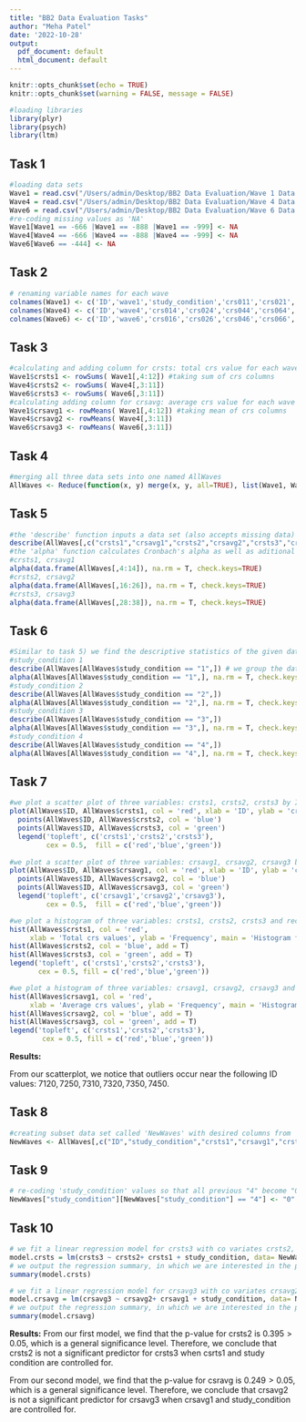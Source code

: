 ```yaml
---
title: "BB2 Data Evaluation Tasks"
author: "Meha Patel"
date: '2022-10-28'
output:
  pdf_document: default
  html_document: default
---
```


```r
knitr::opts_chunk$set(echo = TRUE)
knitr::opts_chunk$set(warning = FALSE, message = FALSE) 
```
```r
#loading libraries
library(plyr)
library(psych)
library(ltm)
```

## Task 1
```r
#loading data sets
Wave1 = read.csv("/Users/admin/Desktop/BB2 Data Evaluation/Wave 1 Data.csv", header=TRUE)
Wave4 = read.csv("/Users/admin/Desktop/BB2 Data Evaluation/Wave 4 Data.csv", header=TRUE)
Wave6 = read.csv("/Users/admin/Desktop/BB2 Data Evaluation/Wave 6 Data.csv", header=TRUE)
#re-coding missing values as 'NA'
Wave1[Wave1 == -666 |Wave1 == -888 |Wave1 == -999] <- NA  
Wave4[Wave4 == -666 |Wave4 == -888 |Wave4 == -999] <- NA
Wave6[Wave6 == -444] <- NA
```

## Task 2
```r
# renaming variable names for each wave
colnames(Wave1) <- c('ID','wave1','study_condition','crs011','crs021','crs041','crs061','crs161','crs221','crs241','crs251','crs271')
colnames(Wave4) <- c('ID','wave4','crs014','crs024','crs044','crs064','crs164','crs224','crs244','crs254','crs274')
colnames(Wave6) <- c('ID','wave6','crs016','crs026','crs046','crs066','crs166','crs226','crs246','crs256','crs276')
```

## Task 3
```r
#calculating and adding column for crsts: total crs value for each wave
Wave1$crsts1 <- rowSums( Wave1[,4:12]) #taking sum of crs columns
Wave4$crsts2 <- rowSums( Wave4[,3:11])
Wave6$crsts3 <- rowSums( Wave6[,3:11])
#calculating adding column for crsavg: average crs value for each wave
Wave1$crsavg1 <- rowMeans( Wave1[,4:12]) #taking mean of crs columns
Wave4$crsavg2 <- rowMeans( Wave4[,3:11])
Wave6$crsavg3 <- rowMeans( Wave6[,3:11])
```

## Task 4
```r
#merging all three data sets into one named AllWaves
AllWaves <- Reduce(function(x, y) merge(x, y, all=TRUE), list(Wave1, Wave4, Wave6)) #'reduce' takes a function with two arguments and and is "reduced" using f, for our example, we reduce our dataset by ID and combine all other columns
```

## Task 5
```r
#the 'describe' function inputs a data set (also accepts missing data) and outputs a contingency table with descriptive statistics of the given data set
describe(AllWaves[,c("crsts1","crsavg1","crsts2","crsavg2","crsts3","crsavg3")])
#the 'alpha' function calculates Cronbach's alpha as well as aditional descriptive statistics, for our purposes, we are only interested in the Cronbach alpha value for the desired data set
#crsts1, crsavg1
alpha(data.frame(AllWaves[,4:14]), na.rm = T, check.keys=TRUE)
#crsts2, crsavg2
alpha(data.frame(AllWaves[,16:26]), na.rm = T, check.keys=TRUE)
#crsts3, crsavg3
alpha(data.frame(AllWaves[,28:38]), na.rm = T, check.keys=TRUE)
```

## Task 6
```r
#Similar to task 5) we find the descriptive statistics of the given data set for each group of 'study_condition' value
#study_condition 1
describe(AllWaves[AllWaves$study_condition == "1",]) # we group the data set by a value in a certain column, in this case 'study_condition'
alpha(AllWaves[AllWaves$study_condition == "1",], na.rm = T, check.keys=TRUE)
#study_condition 2
describe(AllWaves[AllWaves$study_condition == "2",])
alpha(AllWaves[AllWaves$study_condition == "2",], na.rm = T, check.keys=TRUE)
#study_condition 3
describe(AllWaves[AllWaves$study_condition == "3",])
alpha(AllWaves[AllWaves$study_condition == "3",], na.rm = T, check.keys=TRUE)
#study_condition 4
describe(AllWaves[AllWaves$study_condition == "4",])
alpha(AllWaves[AllWaves$study_condition == "4",], na.rm = T, check.keys=TRUE)
```

## Task 7
```r
#we plot a scatter plot of three variables: crsts1, crsts2, crsts3 by ID value on the same plot
plot(AllWaves$ID, AllWaves$crsts1, col = 'red', xlab = 'ID', ylab = 'crsts', main = 'Scatterplot of total crs values for each ID')
  points(AllWaves$ID, AllWaves$crsts2, col = 'blue') 
  points(AllWaves$ID, AllWaves$crsts3, col = 'green')
  legend('topleft', c('crsts1','crsts2','crsts3'), 
         cex = 0.5,  fill = c('red','blue','green'))
  
#we plot a scatter plot of three variables: crsavg1, crsavg2, crsavg3 by ID value on the same plot  
plot(AllWaves$ID, AllWaves$crsavg1, col = 'red', xlab = 'ID', ylab = 'crsavg', main = 'Scatterplot of average crs values for each ID')
  points(AllWaves$ID, AllWaves$crsavg2, col = 'blue')
  points(AllWaves$ID, AllWaves$crsavg3, col = 'green')
  legend('topleft', c('crsavg1','crsavg2','crsavg3'), 
         cex = 0.5,  fill = c('red','blue','green'))

#we plot a histogram of three variables: crsts1, crsts2, crsts3 and record their total frequency, here we are also able to see the difference in frequency between each variable
hist(AllWaves$crsts1, col = 'red',
     xlab = 'Total crs values', ylab = 'Frequency', main = 'Histogram for Frequency of total crs values')
hist(AllWaves$crsts2, col = 'blue', add = T)
hist(AllWaves$crsts3, col = 'green', add = T)
legend('topleft', c('crsts1','crsts2','crsts3'),
       cex = 0.5, fill = c('red','blue','green'))

#we plot a histogram of three variables: crsavg1, crsavg2, crsavg3 and record their total frequency, here we are also able to see the difference in frequency between each variable
hist(AllWaves$crsavg1, col = 'red',
     xlab = 'Average crs values', ylab = 'Frequency', main = 'Histogram for Frequency of average crs values')
hist(AllWaves$crsavg2, col = 'blue', add = T)
hist(AllWaves$crsavg3, col = 'green', add = T)
legend('topleft', c('crsts1','crsts2','crsts3'),
        cex = 0.5, fill = c('red','blue','green'))
```
**Results:**

From our scatterplot, we notice that outliers occur near the following ID values: $7120, 7250, 7310,7320, 7350, 7450$.

## Task 8
```r
#creating subset data set called 'NewWaves' with desired columns from 'AllWaves' dataset
NewWaves <- AllWaves[,c("ID","study_condition","crsts1","crsavg1","crsts2","crsavg2","crsts3","crsavg3")]
```

## Task 9
```r
# re-coding 'study_condition' values so that all previous "4" become "0"
NewWaves["study_condition"][NewWaves["study_condition"] == "4"] <- "0"
```

## Task 10
```r
# we fit a linear regression model for crsts3 with co variates crsts2, csrsts1, and study_condition from 'NewWaves' data set
model.crsts = lm(crsts3 ~ crsts2+ crsts1 + study_condition, data= NewWaves)
# we output the regression summary, in which we are interested in the p-value
summary(model.crsts)

# we fit a linear regression model for crsavg3 with co variates crsavg2, csrsavg1, and study_condition from 'NewWaves' data set
model.crsavg = lm(crsavg3 ~ crsavg2+ crsavg1 + study_condition, data= NewWaves)
# we output the regression summary, in which we are interested in the p-value
summary(model.crsavg)
```
**Results:**
From our first model, we find that the p-value for crsts2 is $0.395> 0.05$, which is a general significance level. Therefore, we conclude that crsts2 is not a significant predictor for crsts3 when csrts1 and study condition are controlled for. 

From our second model, we find that the p-value for csravg is $0.249> 0.05$, which is a general significance level. Therefore, we conclude that crsavg2 is not a significant predictor for crsavg3 when crsavg1 and study_condition are controlled for. 
